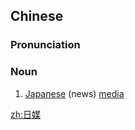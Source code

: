 ==Chinese==
{{zh-forms}}

===Pronunciation===
{{zh-pron
|m=rìméi
|c=jat6 mui4
|cat=n
}}

===Noun===
{{zh-noun}}

# [[Japanese]] (news) [[media]]

[[zh:日媒]]